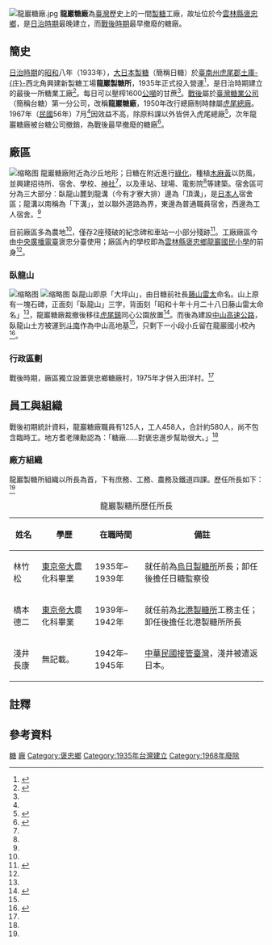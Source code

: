 [[File:龍巖糖廠.jpg|thumb]]
'''龍巖糖廠'''為[[臺灣|臺灣]]歷史上的一間[[製糖|製糖]]工廠，故址位於今[[雲林縣|雲林縣]][[褒忠鄉|褒忠鄉]]，是[[台灣日治時期|日治時期]]最晚建立，而[[臺灣戰後時期|戰後時期]]最早撤廢的糖廠。

== 簡史 ==
[[臺灣日治時期|日治時期]]的[[昭和|昭和]]八年（1933年），[[大日本製糖|大日本製糖]]（簡稱日糖）於[[臺南州|臺南州]][[虎尾郡|虎尾郡]][[土庫街|土庫-{庄}-]]西北角興建新製糖工場'''龍巖製糖所'''，1935年正式投入營運<ref name="shenwt">{{cite book|author1=沈文台|title=馬鳴褒忠|date=2005-12|publisher=[[雲林縣政府|雲林縣政府]]|location=[[雲林縣|雲林縣]][[斗六市|斗六市]]|isbn=986-00-2266-6|pages=68-72}}</ref>，是日治時期建立的最後一所糖業工廠<ref name=":0">{{Cite book|title=雲林縣褒忠鄉田洋聚落老照片集：消失的龍巖糖廠|author=優影設計有限公司|publisher=雲林縣政府文化處|year=2012|isbn=978-986-03-2656-7|location=[[雲林縣|雲林縣]][[斗六市|斗六市]]}}</ref>{{Rp|26}}。每日可以壓榨1600[[公噸|公噸]]的甘蔗<ref name="twsugar" />。[[台灣戰後時期|戰後]]屬於[[臺灣糖業公司|臺灣糖業公司]]（簡稱台糖）第一分公司，改稱'''龍巖糖廠'''，1950年改行總廠制時隸屬[[台糖虎尾總廠|虎尾總廠]]。1967年（[[民國紀年|民國]]56年）7月<ref name=":0" />{{Rp|27}}因效益不高，除原料課以外皆併入虎尾總廠<ref name="twsugar">{{cite book|author1=台灣糖業公司|title=台糖六十週年慶紀念專刊|year=2006|publisher=台灣糖業股份有限公司|location=台南市}}</ref>，次年龍巖糖廠被台糖公司撤銷，為戰後最早撤廢的糖廠<ref name=":1">{{Cite news|url=http://www.peoplenews.tw/news/d9cc2605-f1f9-4211-9c14-63f8a3254b00|title=李進勇會勘褒忠鄉龍巖糖廠遺址 打造歷史樂活觀光風貌|author=陳俊廷|date=2016-07-04|work=民報|accessdate=2018-02-10|archive-url=https://web.archive.org/web/20180210180315/http://www.peoplenews.tw/news/d9cc2605-f1f9-4211-9c14-63f8a3254b00|archive-date=2018-02-10|dead-url=no}}</ref>。

== 廠區 ==
[[File:Lung_Yen_Sugar_Factory_20160704.jpg|缩略图]]
龍巖糖廠附近為沙丘地形；日糖在附近進行[[綠化|綠化]]，種植[[木麻黃科|木麻黃]]以防風，並興建招待所、宿舍、學校、[[神社|神社]]<ref name=":0" />{{Rp|26-29}}，以及車站、球場、電影院<ref name=":1" />等建築。宿舍區可分為三大部分：臥龍山麓到龍溝（今有才寮大排）邊為「頂溝」，是[[日本人|日本人]]宿舍區；龍溝以南稱為「下溝」，並以聯外道路為界，東邊為普通職員宿舍，西邊為工人宿舍。<ref name=":0" />{{Rp|26-29}}

目前廠區多為農地<ref name="twsugar" />，僅存2座殘破的紀念碑和車站一小部分殘跡<ref name="chinatimes">{{cite news|author1=許素惠|title=龍巖糖廠小火車 趕不上燈會|url=http://www.chinatimes.com/newspapers/20160705000530-260107|accessdate=2018-02-10|publisher=中國時報|date=2016-07-05|quote=龍巖糖廠是日治時期1935年最後建造，1968年關廠，是最早關閉的糖廠，……如今僅存2座殘破紀念碑和一小方車站殘跡。|archive-url=https://web.archive.org/web/20180210180643/http://www.chinatimes.com/newspapers/20160705000530-260107|archive-date=2018-02-10|dead-url=no}}</ref>。工廠廠區今由[[中央廣播電臺|中央廣播電臺]]褒忠分臺使用；廠區內的學校即為[[雲林縣褒忠鄉龍巖國民小學|雲林縣褒忠鄉龍巖國民小學]]的前身<ref name=":0" />{{Rp|72}}。

=== 臥龍山 ===
[[File:Wolongshan_Stele_20060426.jpg|缩略图]]
[[File:Fujiyama_Raita.jpg|缩略图]]
臥龍山即原「大坪山」，由日糖前社長[[藤山雷太|藤山雷太]]命名。山上原有一塊石碑，正面刻「臥龍山」三字，背面刻「昭和十年十月二十八日藤山雷太命名」{{efn|昭和十年即1935年。}}<ref name=":0" />{{Rp|30}}，龍巖糖廠裁撤後移往[[虎尾鎮|虎尾鎮]]同心公園放置<ref name=":2">{{Cite web|url=https://market.cloud.edu.tw/content/local/unlin/yanzi/pou/pou07/pou07_01.htm|title=風俗民情之臥龍山傳奇|accessdate=2018-02-10|author=|date=|publisher=|quote=台糖……將臥龍山砂土……運往斗南附近填築高速公路，臥龍山石碑移往虎尾糖廠同心公園放置，臥龍山也化為烏有|archive-url=https://web.archive.org/web/20180210180858/https://market.cloud.edu.tw/content/local/unlin/yanzi/pou/pou07/pou07_01.htm|archive-date=2018-02-10|dead-url=no}}</ref>。而後為建設[[中山高速公路|中山高速公路]]，臥龍山土方被運到[[斗南鎮|斗南]]作為中山高地基<ref name=":2" />，只剩下一小段小丘留在龍巖國小校內<ref>{{Cite book|title=褒忠鄉情：舞動人生|last=許|first=昭明|publisher=[[雲林縣政府|雲林縣政府]]|year=2002|isbn=957-01-2702-3|location=[[雲林縣|雲林縣]][[斗六市|斗六市]]}}</ref>{{Rp|35}}。

=== 行政區劃 ===
戰後時期，廠區獨立設置褒忠鄉糖廠村，1975年才併入田洋村。<ref name=":0" />{{Rp|104}}

== 員工與組織 ==
戰後初期統計資料，龍巖糖廠職員有125人，工人458人，合計約580人，尚不包含臨時工。地方耆老陳勳認為：「糖廠……對褒忠進步幫助很大。」<ref name=":0" />{{Rp|27}}

=== 廠方組織 ===
龍巖製糖所組織以所長為首，下有庶務、工務、農務及鐵道四課。歷任所長如下：<ref name=":0" />{{Rp|29}}
{| class="wikitable"
|+龍巖製糖所歷任所長
!姓名
!學歷
!在職時間
!備註
|-
|林竹松
|[[東京帝大|東京帝大]]農化科畢業
|1935年–1939年{{Efn|參考來源《消失的龍巖糖廠》作1339年，當時此地尚無人煙，應為一時誤植。}}
|就任前為[[烏日糖廠|烏日製糖所]]所長；卸任後擔任日糖監察役
|-
|橋本德二
|[[東京帝大|東京帝大]]農化科畢業
|1939年–1942年
|就任前為[[北港糖廠|北港製糖所]]工務主任；卸任後擔任北港製糖所所長
|-
|淺井長康
|無記載。
|1942年–1945年
|[[臺灣光復|中華民國接管臺灣]]，淺井被遣返日本。
|}
== 註釋 ==
{{notelist}}
== 參考資料 ==
{{Portal |雲林}}
<references />

{{臺灣糖業}}
[[Category:雲林縣建築物|糖]]
[[Category:台灣糖廠|廠]]
[[Category:褒忠鄉|Category:褒忠鄉]]
[[Category:1935年台灣建立|Category:1935年台灣建立]]
[[Category:1968年廢除|Category:1968年廢除]]